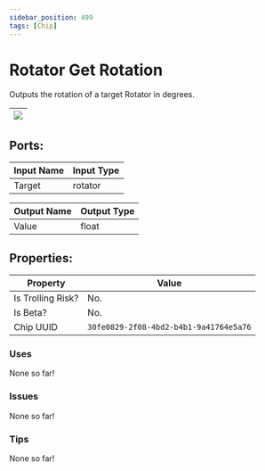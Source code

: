 ```yaml
---
sidebar_position: 499
tags: [Chip]
---
```


# Rotator Get Rotation


Outputs the rotation of a target Rotator in degrees.

| ![](https://images-ext-2.discordapp.net/external/MPmIaQzlEPmgGWlgi-WxBBXt0Bjv_zWPkg1y1f_sy3s/https/www.recroomcircuits.com/image/circuit/absolute-value?width=206&height=108) |
|-----|

## Ports:

| Input Name | Input Type |
|-----------|-----------|
| Target | rotator |

| Output Name | Output Type |
|-----------|-----------|
| Value | float |

## Properties:

| Property  | Value |
|-------------------|-----------|
| Is Trolling Risk? | No. |
| Is Beta? | No. |
| Chip UUID | `30fe0829-2f08-4bd2-b4b1-9a41764e5a76` |

### Uses
None so far!

### Issues
None so far!

### Tips
None so far!
